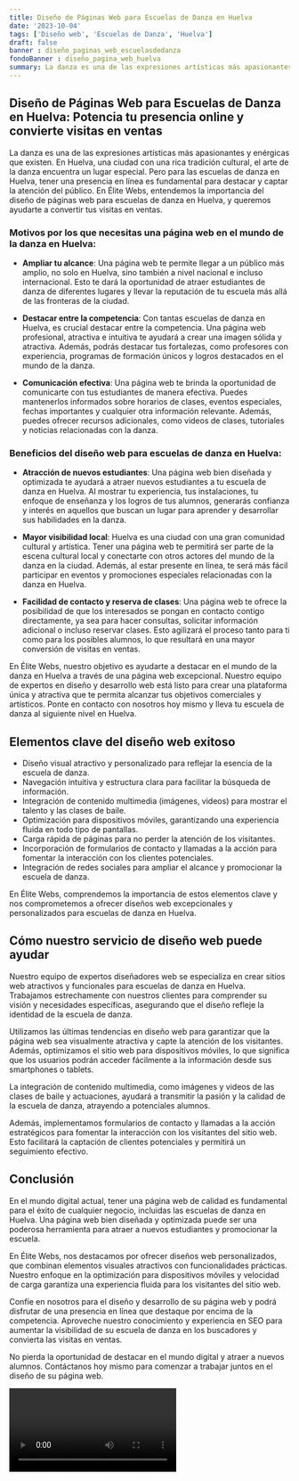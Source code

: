 ```yaml
---
title: Diseño de Páginas Web para Escuelas de Danza en Huelva
date: '2023-10-04'
tags: ['Diseño web', 'Escuelas de Danza', 'Huelva']
draft: false
banner : diseño_paginas_web_escuelasdedanza
fondoBanner : diseño_pagina_web_huelva
summary: La danza es una de las expresiones artísticas más apasionantes y enérgicas que existen. En Huelva, una ciudad con una rica tradición cultural, el arte de la danza encuentra un lugar especial. Pero para las escuelas de danza en Huelva, tener una presencia en línea es fundamental para destacar y captar la atención del público. En Élite Webs, entendemos la importancia del diseño de páginas web para escuelas de danza en Huelva, y queremos ayudarte a convertir tus visitas en ventas.
---
```


## Diseño de Páginas Web para Escuelas de Danza en Huelva: Potencia tu presencia online y convierte visitas en ventas

La danza es una de las expresiones artísticas más apasionantes y enérgicas que existen. En Huelva, una ciudad con una rica tradición cultural, el arte de la danza encuentra un lugar especial. Pero para las escuelas de danza en Huelva, tener una presencia en línea es fundamental para destacar y captar la atención del público. En Élite Webs, entendemos la importancia del diseño de páginas web para escuelas de danza en Huelva, y queremos ayudarte a convertir tus visitas en ventas.

### Motivos por los que necesitas una página web en el mundo de la danza en Huelva:

- **Ampliar tu alcance**: Una página web te permite llegar a un público más amplio, no solo en Huelva, sino también a nivel nacional e incluso internacional. Esto te dará la oportunidad de atraer estudiantes de danza de diferentes lugares y llevar la reputación de tu escuela más allá de las fronteras de la ciudad.

- **Destacar entre la competencia**: Con tantas escuelas de danza en Huelva, es crucial destacar entre la competencia. Una página web profesional, atractiva e intuitiva te ayudará a crear una imagen sólida y atractiva. Además, podrás destacar tus fortalezas, como profesores con experiencia, programas de formación únicos y logros destacados en el mundo de la danza.

- **Comunicación efectiva**: Una página web te brinda la oportunidad de comunicarte con tus estudiantes de manera efectiva. Puedes mantenerlos informados sobre horarios de clases, eventos especiales, fechas importantes y cualquier otra información relevante. Además, puedes ofrecer recursos adicionales, como videos de clases, tutoriales y noticias relacionadas con la danza.

### Beneficios del diseño web para escuelas de danza en Huelva:

- **Atracción de nuevos estudiantes**: Una página web bien diseñada y optimizada te ayudará a atraer nuevos estudiantes a tu escuela de danza en Huelva. Al mostrar tu experiencia, tus instalaciones, tu enfoque de enseñanza y los logros de tus alumnos, generarás confianza y interés en aquellos que buscan un lugar para aprender y desarrollar sus habilidades en la danza.

- **Mayor visibilidad local**: Huelva es una ciudad con una gran comunidad cultural y artística. Tener una página web te permitirá ser parte de la escena cultural local y conectarte con otros actores del mundo de la danza en la ciudad. Además, al estar presente en línea, te será más fácil participar en eventos y promociones especiales relacionadas con la danza en Huelva.

- **Facilidad de contacto y reserva de clases**: Una página web te ofrece la posibilidad de que los interesados se pongan en contacto contigo directamente, ya sea para hacer consultas, solicitar información adicional o incluso reservar clases. Esto agilizará el proceso tanto para ti como para los posibles alumnos, lo que resultará en una mayor conversión de visitas en ventas.

En Élite Webs, nuestro objetivo es ayudarte a destacar en el mundo de la danza en Huelva a través de una página web excepcional. Nuestro equipo de expertos en diseño y desarrollo web está listo para crear una plataforma única y atractiva que te permita alcanzar tus objetivos comerciales y artísticos. Ponte en contacto con nosotros hoy mismo y lleva tu escuela de danza al siguiente nivel en Huelva.

<GifSeo />

<Cta />

## Elementos clave del diseño web exitoso

- Diseño visual atractivo y personalizado para reflejar la esencia de la escuela de danza.
- Navegación intuitiva y estructura clara para facilitar la búsqueda de información.
- Integración de contenido multimedia (imágenes, videos) para mostrar el talento y las clases de baile.
- Optimización para dispositivos móviles, garantizando una experiencia fluida en todo tipo de pantallas.
- Carga rápida de páginas para no perder la atención de los visitantes.
- Incorporación de formularios de contacto y llamadas a la acción para fomentar la interacción con los clientes potenciales.
- Integración de redes sociales para ampliar el alcance y promocionar la escuela de danza.

En Élite Webs, comprendemos la importancia de estos elementos clave y nos comprometemos a ofrecer diseños web excepcionales y personalizados para escuelas de danza en Huelva.

## Cómo nuestro servicio de diseño web puede ayudar

Nuestro equipo de expertos diseñadores web se especializa en crear sitios web atractivos y funcionales para escuelas de danza en Huelva. Trabajamos estrechamente con nuestros clientes para comprender su visión y necesidades específicas, asegurando que el diseño refleje la identidad de la escuela de danza.

Utilizamos las últimas tendencias en diseño web para garantizar que la página web sea visualmente atractiva y capte la atención de los visitantes. Además, optimizamos el sitio web para dispositivos móviles, lo que significa que los usuarios podrán acceder fácilmente a la información desde sus smartphones o tablets.

La integración de contenido multimedia, como imágenes y videos de las clases de baile y actuaciones, ayudará a transmitir la pasión y la calidad de la escuela de danza, atrayendo a potenciales alumnos.

Además, implementamos formularios de contacto y llamadas a la acción estratégicos para fomentar la interacción con los visitantes del sitio web. Esto facilitará la captación de clientes potenciales y permitirá un seguimiento efectivo.

## Conclusión

En el mundo digital actual, tener una página web de calidad es fundamental para el éxito de cualquier negocio, incluidas las escuelas de danza en Huelva. Una página web bien diseñada y optimizada puede ser una poderosa herramienta para atraer a nuevos estudiantes y promocionar la escuela.

En Élite Webs, nos destacamos por ofrecer diseños web personalizados, que combinan elementos visuales atractivos con funcionalidades prácticas. Nuestro enfoque en la optimización para dispositivos móviles y velocidad de carga garantiza una experiencia fluida para los visitantes del sitio web.

Confíe en nosotros para el diseño y desarrollo de su página web y podrá disfrutar de una presencia en línea que destaque por encima de la competencia. Aproveche nuestro conocimiento y experiencia en SEO para aumentar la visibilidad de su escuela de danza en los buscadores y convierta las visitas en ventas.

No pierda la oportunidad de destacar en el mundo digital y atraer a nuevos alumnos. Contáctanos hoy mismo para comenzar a trabajar juntos en el diseño de su página web.

<Video />

<CtaBot job='Escuelas de Danza' city='Huelva'/>

<Gmaps query='Huelva+españa+maps' />